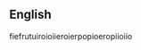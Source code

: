 ==English==

{{rank|terrible|Tom|author|859|authority|pleasant|forget|break}}

fiefrutuiroioiieroierpopioeropiioiio